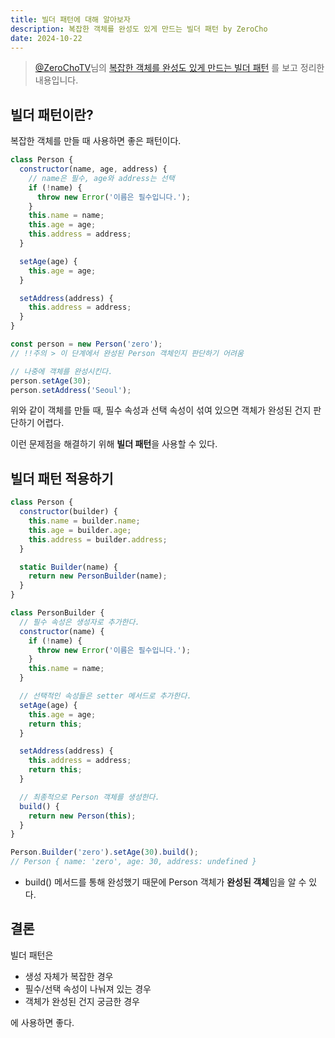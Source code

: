 ```yaml
---
title: 빌더 패턴에 대해 알아보자
description: 복잡한 객체를 완성도 있게 만드는 빌더 패턴 by ZeroCho
date: 2024-10-22
---
```


> [@ZeroChoTV](https://www.youtube.com/@ZeroChoTV)님의 [복잡한 객체를 완성도 있게 만드는 빌더 패턴](https://www.youtube.com/shorts/IUwJ9om9L1Q) 를 보고 정리한 내용입니다.

## 빌더 패턴이란?

복잡한 객체를 만들 때 사용하면 좋은 패턴이다.

```js showLineNumbers
class Person {
  constructor(name, age, address) {
    // name은 필수, age와 address는 선택
    if (!name) {
      throw new Error('이름은 필수입니다.');
    }
    this.name = name;
    this.age = age;
    this.address = address;
  }

  setAge(age) {
    this.age = age;
  }

  setAddress(address) {
    this.address = address;
  }
}

const person = new Person('zero');
// !!주의 > 이 단계에서 완성된 Person 객체인지 판단하기 어려움

// 나중에 객체를 완성시킨다.
person.setAge(30);
person.setAddress('Seoul');
```

위와 같이 객체를 만들 때, 필수 속성과 선택 속성이 섞여 있으면 객체가 완성된 건지 판단하기 어렵다.

이런 문제점을 해결하기 위해 **빌더 패턴**을 사용할 수 있다.

## 빌더 패턴 적용하기

```js showLineNumbers
class Person {
  constructor(builder) {
    this.name = builder.name;
    this.age = builder.age;
    this.address = builder.address;
  }

  static Builder(name) {
    return new PersonBuilder(name);
  }
}

class PersonBuilder {
  // 필수 속성은 생성자로 추가한다.
  constructor(name) {
    if (!name) {
      throw new Error('이름은 필수입니다.');
    }
    this.name = name;
  }

  // 선택적인 속성들은 setter 메서드로 추가한다.
  setAge(age) {
    this.age = age;
    return this;
  }

  setAddress(address) {
    this.address = address;
    return this;
  }

  // 최종적으로 Person 객체를 생성한다.
  build() {
    return new Person(this);
  }
}

Person.Builder('zero').setAge(30).build();
// Person { name: 'zero', age: 30, address: undefined }
```

- build() 메서드를 통해 완성했기 때문에 Person 객체가 **완성된 객체**임을 알 수 있다.

## 결론

빌더 패턴은

- 생성 자체가 복잡한 경우
- 필수/선택 속성이 나눠져 있는 경우
- 객체가 완성된 건지 궁금한 경우

에 사용하면 좋다.
